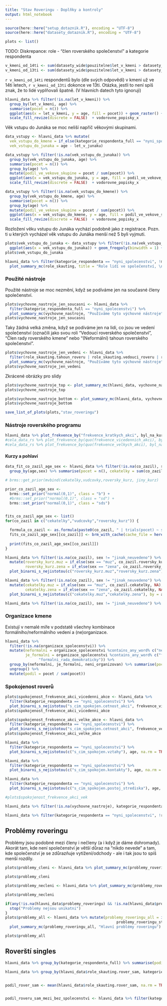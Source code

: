 ```yaml
---
title: "Stav Roveringu - Doplňky a kontroly"
output: html_notebook
---
```


```r
source(here::here("setup_dotaznik.R"), encoding = "UTF-8")
source(here::here("datasety_dotaznik.R"), encoding = "UTF-8")

```


```r
plots <- list() 
```


TODO: Diskrepance: role - “člen roverského společenství” a kategorie respondenta


```r
v_kmeni_od_14ti <- sum(datasety_wide$pouzitelne$let_v_kmeni > datasety_wide$pouzitelne$age - 14, na.rm = TRUE)
v_kmeni_od_13ti <- sum(datasety_wide$pouzitelne$let_v_kmeni > datasety_wide$pouzitelne$age - 13, na.rm = TRUE)
```

`r v_kmeni_od_14ti` respondentů bylo (dle svých odpovědí) v kmeni už ve 14ti letech, `r v_kmeni_od_13ti` dokonce ve 13ti. Otázka, jestli to není spíš znak, že to lidé vyplňovali špatně. (V hlavních datech tyto ignoruji)


```r
hlavni_data %>% filter(!is.na(let_v_kmeni)) %>%
  group_by(let_v_kmeni, age) %>%
  summarise(pocet = n()) %>%
  ggplot(aes(x = let_v_kmeni, y = age, fill = pocet)) + geom_raster() + 
  scale_fill_revize(discrete = FALSE)  + vodorovne_popisky_x
```


Věk vstupu do Junáka se moc neliší napříč věkovými skupinami.

```r
data_vstupy <- hlavni_data %>% mutate(
  vek_vstupu_do_kmene = if_else(kategorie_respondenta_full == "nyni_spolecenstvi", age - let_v_kmeni, NA_real_),
  vek_vstupu_do_junaka = age - let_v_junaku)

```


```r
data_vstupy %>% filter(!is.na(vek_vstupu_do_junaka)) %>%
  group_by(vek_vstupu_do_junaka, age) %>%
  summarise(pocet = n()) %>%
  group_by(age) %>%
  mutate(podil_ve_vekove_skupine = pocet / sum(pocet)) %>%
  ggplot(aes(x = vek_vstupu_do_junaka, y = age, fill = podil_ve_vekove_skupine)) + geom_raster() + 
  scale_fill_revize(discrete = FALSE)  + vodorovne_popisky_x
```


```r
data_vstupy %>% filter(!is.na(vek_vstupu_do_kmene)) %>%
  group_by(vek_vstupu_do_kmene, age) %>%
  summarise(pocet = n()) %>%
  group_by(age) %>%
  mutate(podil_ve_vekove_skupine = pocet / sum(pocet)) %>%
  ggplot(aes(x = vek_vstupu_do_kmene, y = age, fill = podil_ve_vekove_skupine)) + geom_raster() + 
  scale_fill_revize(discrete = FALSE)  + vodorovne_popisky_x

```


Rozložení věku vstupu do Junáka vychází podobně jako z registrace.
Pozn. ti u kterých vycházel věk vstupu do Junáka menší než 5 byli vyjmuti.

```r
plots$vek_vstupu_do_junaka <- data_vstupy %>% filter(!is.na(vek_vstupu_do_junaka)) %>%
  ggplot(aes(x = vek_vstupu_do_junaka)) + geom_freqpoly(binwidth = 1) + vodorovne_popisky_x
plots$vek_vstupu_do_junaka
```



```r
hlavni_data %>% filter(kategorie_respondenta == "nyni_spolecenstvi", !ma_roverskou_roli) %>% 
  plot_summary_mc(role_skauting, title = "Role lidí ve společenství, \nkteří se necítí rovery", min_podil = 0.01)
```

### Použité nástroje

Použité nástroje se moc nezmění, když se podíváme jen na současné členy společenství.


```r
plots$vychovne_nastroje_jen_soucasni <- hlavni_data %>%
  filter(kategorie_respondenta_full == "nyni_spolecenstvi") %>% 
  plot_summary_mc(vychovne_nastroje, "Používáme tyto výchovné nástroje", subtitle = "Jen nyní ve společenství")
plots$vychovne_nastroje_jen_soucasni
```

Taky žádná velká změna, když se podíváme jen na lidi, co jsou ve vedení společenství (označili jako svou roli "Vedoucí roverského společenství", "Člen rady roverského kmene" nebo "(Neformální) tahoun roverského společenství".

```r
plots$vychovne_nastroje_jen_vedeni <- hlavni_data %>%
  filter(role_skauting.tahoun_roveru | role_skauting.vedouci_roveru | role_skauting.clen_rady_roveru) %>% 
  plot_summary_mc(vychovne_nastroje, "Používáme tyto výchovné nástroje", subtitle = "Jen lidé ve vedení společenství")
plots$vychovne_nastroje_jen_vedeni
```

Zkrácené obrázky pro slidy

```r
plots$vychovne_nastroje_top <- plot_summary_mc(hlavni_data, vychovne_nastroje, "Nejpoužívanější výchovné nástroje", min_podil =  0.25)
plots$vychovne_nastroje_top
```

```r
plots$vychovne_nastroje_bottom <- plot_summary_mc(hlavni_data, vychovne_nastroje, "Nejméně používané výchovné nástroje", max_podil =  0.15, invert_color_threshold = 0.01)
plots$vychovne_nastroje_bottom
```

```r
save_list_of_plots(plots,"stav_roveringu")
```


### Nástroje roverského programu

```r


hlavni_data %>% plot_frekvence_by("frekvence_kratkych_akci", byl_na_kurzu)
#cela_data_rs %>% plot_frekvence_by(quo(frekvence_vicedennich_akci), byl_na_kurzu)
#cela_data_rs %>% plot_frekvence_by(quo(frekvence_velkych_akci), byl_na_kurzu)

```

#### Kurzy a pohlaví

```r
data_fit_co_zazil_age_sex <- hlavni_data %>% filter(!is.na(co_zazil), sex != "jinak_neuvedeno") %>%
  group_by(age,sex) %>% summarise(pocet = n(), cekatelky = sum(co_zazil.cekatelky), vudcovky = sum(co_zazil.vudcovky), roversky_kurz = sum(co_zazil.roversky_kurz), jiny_kurz = sum(co_zazil.jiny_kurz))

# brms::get_prior(mvbind(cekatelky,vudcovky,roversky_kurz, jiny_kurz) | trials(pocet) ~ s(age) + (1||sex), family = "binomial", data = data_fit_co_zazil_age_sex)

prior_co_zazil_age_sex <- 
  brms::set_prior("normal(0,1)", class = "b") +
  #brms::set_prior("normal(0,1)", class = "sd") +
  brms::set_prior("normal(0,1)", class = "sds")


fits_co_zazil_age_sex <- list()
for(co_zazil in c("cekatelky","vudcovky","roversky_kurz")) {

  formula_co_zazil <- as.formula(paste0(co_zazil, " | trials(pocet) ~ s(age) + sex"))
  fits_co_zazil_age_sex[[co_zazil]] <- brm_with_cache(cache_file = here(paste0("local_data/fits/co_zazil_age_sex_",co_zazil,".rds")), formula = formula_co_zazil, family = "binomial", data = data_fit_co_zazil_age_sex, prior = prior_co_zazil_age_sex, control = list(adapt_delta = 0.99))
  
  print(fits_co_zazil_age_sex[[co_zazil]])
}
```


```r
hlavni_data %>% filter(!is.na(co_zazil), sex != "jinak_neuvedeno") %>%
  mutate(roversky_kurz.muz = if_else(sex == "muz", co_zazil.roversky_kurz, NA),
         roversky_kurz.zena = if_else(sex == "zena", co_zazil.roversky_kurz, NA)) %>%
  plot_binarni_s_nejistotou(c("roversky_kurz.muz","roversky_kurz.zena"), by = age, na.rm = TRUE)

hlavni_data %>% filter(!is.na(co_zazil), sex != "jinak_neuvedeno") %>%
  mutate(cekatelky.muz = if_else(sex == "muz", co_zazil.cekatelky, NA),
         cekatelky.zena = if_else(sex == "zena", co_zazil.cekatelky, NA)) %>%
  plot_binarni_s_nejistotou(c("cekatelky.muz","cekatelky.zena"), by = age, na.rm = TRUE)

```




```r
hlavni_data %>% filter(!is.na(co_zazil), sex != "jinak_neuvedeno") %>% plot_binarni_s_nejistotou(paste0("co_zazil.", c("cekatelky","vudcovky","roversky_kurz", "jiny_kurz")), by = sex, flip = TRUE)

```

### Organizace kmene

Existují v nemalé míře v podstatě všechny kombinace formálního/neformálního vedení a (ne)organizace.

```r
hlavni_data %>% 
  filter(!is.na(organizace_spolecenstvi)) %>% 
  mutate(neformalni = organizace_spolecenstvi %contains_any_word% c("neformalni_tahoun", "neformalni_rada"),
         je_formalni = organizace_spolecenstvi %contains_any_word% c("formalni_vudce_zhury", "formalni_vudce_demokraticky", "formalni_rada_zhury",
               "formalni_rada_demokraticky")) %>%
  group_by(neformalni, je_formalni, neni_organizovan) %>% summarise(pocet = n()) %>%
  ungroup() %>%
  mutate(podil = pocet / sum(pocet))
```

### Spokojenost roverů

```r
plots$spokojenost_frekvence_akci_vicedenni_akce <- hlavni_data %>%
  filter(kategorie_respondenta == "nyni_spolecenstvi") %>%
  plot_binarni_s_nejistotou("s_cim_spokojen.cetnost_akci", frekvence_vicedennich_akci, na.rm = TRUE) + plot_annotation("Spokojen s frekvencí akcí dle frekvence", "Vícedenní akce")
plots$spokojenost_frekvence_akci_vicedenni_akce  
```

```r
plots$spokojenost_frekvence_akci_velke_akce <- hlavni_data %>%
  filter(kategorie_respondenta == "nyni_spolecenstvi") %>%
  plot_binarni_s_nejistotou("s_cim_spokojen.cetnost_akci", frekvence_velkych_akci, na.rm = TRUE) + plot_annotation("Spokojen s frekvencí akcí dle frekvence", "Velké akce")
plots$spokojenost_frekvence_akci_velke_akce  
```

```r
hlavni_data %>% 
  filter(kategorie_respondenta == "nyni_spolecenstvi") %>%
  plot_binarni_s_nejistotou(c("s_cim_spokojen.vztahy"), age, na.rm = TRUE) + plot_annotation("Spokojen se vztahy dle věku", "Jen současní členové")

hlavni_data %>% 
  filter(kategorie_respondenta == "nyni_spolecenstvi") %>%
  plot_binarni_s_nejistotou(c("s_cim_spokojen.kontakty"), age, na.rm = TRUE) + plot_annotation("Spokojen s kontakty s dalšími RS programu dle věku", "Jen současní členové")

hlavni_data %>% 
  filter(kategorie_respondenta == "nyni_spolecenstvi") %>%
  plot_binarni_s_nejistotou(c("s_cim_spokojen.postoj_strediska"), age, na.rm = TRUE) + plot_annotation("Spokojen s postojem střediska dle věku", "Jen současní členové")

#plots$spokojenost_frekvence_akci_vek
```

```r
hlavni_data %>% filter(!is.na(vychovne_nastroje), kategorie_respondenta == "nyni_spolecenstvi", !role_skauting.vedouci_roveru, !role_skauting.tahoun_roveru) %>% plot_ciselne_s_nejistotou("pocet_klicovych_nastroju", organizace_strucne) + plot_annotation("Výchovné nástroje dle organizace", subtitle =  paste0("Počet použitých klíčových nástrojů. Bez respondentů, kteří sami vedou. Za klíčové se berou:\n ", paste0(klicove_nastroje_id, collapse = ", ")))
```

```r
hlavni_data %>% filter(kategorie_respondenta == "nyni_spolecenstvi", !role_skauting.vedouci_roveru, !role_skauting.tahoun_roveru) %>%plot_frekvence_by("frekvence_vicedennich_akci", organizace_strucne) + plot_annotation("Frekvence vícedenních akcí", "dle organizace kmene, jen současní členové")

```

## Problémy roveringu

Problémy jsou podobné mezi členy i nečleny (a i když je dáme dohromady). Akorát tam, kde není společenství je větší důraz na "nikdo nevede" a tam, kde společenství je se zdůrazňuje vytížení/odchody - ale i tak jsou to spíš menší rozdíly.

```r

plots$problemy_cleni <- hlavni_data %>% plot_summary_mc(problemy_roveringu, "Hlavní problémy roveringu \n jen členi společenství")

plots$problemy_cleni
```

```r
plots$problemy_necleni <- hlavni_data %>% plot_summary_mc(problemy_roveringu_stredisko, "Hlavní problémy roveringu \n jen mimo společenství")

plots$problemy_necleni
```


```r
if(any(!is.na(hlavni_data$problemy_roveringu) && !is.na(hlavni_data$problemy_roveringu_stredisko))) {
  stop("Problemy nejsou unikatni")
}
plots$problemy_all <- hlavni_data %>% mutate(problemy_roveringu_all = if_else(!is.na(problemy_roveringu), problemy_roveringu, 
                                                  problemy_roveringu_stredisko)) %>%
  plot_summary_mc(problemy_roveringu_all, "Hlavní problémy roveringu")

plots$problemy_all
```


## Roverští singles

```r
hlavni_data %>% group_by(kategorie_respondenta_full) %>% summarise(podil_ma_roverskou_roli = mean(ma_roverskou_roli, na.rm = TRUE))
```


```r

hlavni_data %>% group_by(hlavni_data$role_skauting.rover_sam, kategorie_respondenta) %>% summarise(pocet = n())


podil_rover_sam <- mean(hlavni_data$role_skauting.rover_sam, na.rm = TRUE)


podil_roveru_sam_mezi_bez_spolecenstvi <- hlavni_data %>% filter(kategorie_respondenta == "nikdy_spolecenstvi") %>% summarise(podil = mean(role_skauting.rover_sam, na.rm = TRUE)) %>% pull(podil)


```

